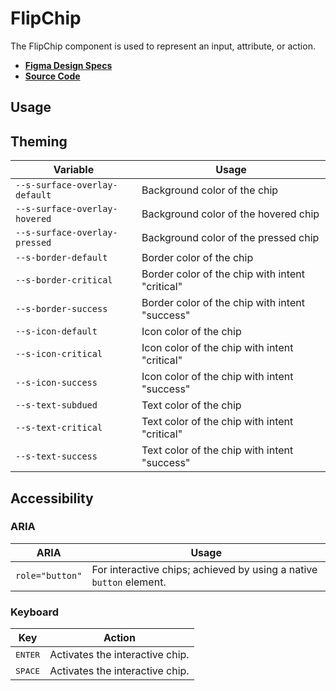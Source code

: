 
<Meta title="Components/FlipChip" />

# FlipChip

The FlipChip component is used to represent an input, attribute, or action.

- **[Figma Design Specs](https://www.figma.com/file/iRHiAFsHxnzux8gQ9EjlZe/Flip-Components?node-id=39%3A8457)**
- **[Source Code](https://github.com/flip-corp/swirl/tree/main/packages/swirl-components/src/components/flip-chip)**

## Usage

<Canvas withSource="open">
  <Story id="components-flipchip--flip-chip" />
</Canvas>

<ArgsTable story="." />

## Theming

| Variable                      | Usage                                           |
| ----------------------------- | ----------------------------------------------- |
| `--s-surface-overlay-default` | Background color of the chip                    |
| `--s-surface-overlay-hovered` | Background color of the hovered chip            |
| `--s-surface-overlay-pressed` | Background color of the pressed chip            |
| `--s-border-default`          | Border color of the chip                        |
| `--s-border-critical`         | Border color of the chip with intent "critical" |
| `--s-border-success`          | Border color of the chip with intent "success"  |
| `--s-icon-default`            | Icon color of the chip                          |
| `--s-icon-critical`           | Icon color of the chip with intent "critical"   |
| `--s-icon-success`            | Icon color of the chip with intent "success"    |
| `--s-text-subdued`            | Text color of the chip                          |
| `--s-text-critical`           | Text color of the chip with intent "critical"   |
| `--s-text-success`            | Text color of the chip with intent "success"    |

## Accessibility

### ARIA

| ARIA            | Usage                                                               |
| --------------- | ------------------------------------------------------------------- |
| `role="button"` | For interactive chips; achieved by using a native `button` element. |

### Keyboard

| Key              | Action                          |
| ---------------- | ------------------------------- |
| <kbd>ENTER</kbd> | Activates the interactive chip. |
| <kbd>SPACE</kbd> | Activates the interactive chip. |
